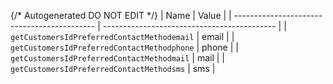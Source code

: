 {/* Autogenerated DO NOT EDIT  */}
| Name                                        | Value                                       |
| ------------------------------------------- | ------------------------------------------- |
| `getCustomersIdPreferredContactMethodemail` | email                                       |
| `getCustomersIdPreferredContactMethodphone` | phone                                       |
| `getCustomersIdPreferredContactMethodmail`  | mail                                        |
| `getCustomersIdPreferredContactMethodsms`   | sms                                         |